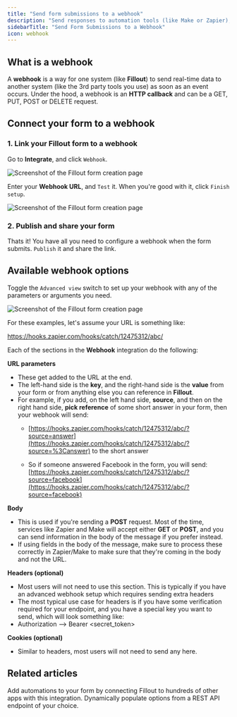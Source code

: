 ```yaml
---
title: "Send form submissions to a webhook"
description: "Send responses to automation tools (like Make or Zapier), or any other Webhook endpoint you may have."
sidebarTitle: "Send Form Submissions to a Webhook"
icon: webhook
---
```


## What is a webhook

A **webhook** is a way for one system (like **Fillout**) to send real-time data to another system (like the 3rd party tools you use) as soon as an event occurs. Under the hood, a webhook is an **HTTP callback** and can be a GET, PUT, POST or DELETE request.

## Connect your form to a webhook

### 1. **Link your Fillout form to** a webhook

Go to **Integrate**, and click `Webhook`.

<Frame>
  <img src="/images/Screenshot2025-02-10at12.49.44PM.png" alt="Screenshot of the Fillout form creation page" />
</Frame>

Enter your **Webhook URL**, and `Test` it. When you're good with it, click `Finish setup`.

<Frame>
  <img src="/images/Screenshot2025-02-10at12.51.28PM.png" alt="Screenshot of the Fillout form creation page" />
</Frame>

### 2. Publish and share your form

Thats it\! You have all you need to configure a webhook when the form submits. `Publish` it and share the link.

## Available webhook options

Toggle the `Advanced view` switch to set up your webhook with any of the parameters or arguments you need.

<Frame>
  <img src="/images/Screenshot2025-02-10at12.52.00PM.png" alt="Screenshot of the Fillout form creation page" />
</Frame>

For these examples, let's assume your URL is something like:

https://hooks.zapier.com/hooks/catch/12475312/abc/


Each of the sections in the **Webhook** integration do the following:

**URL parameters**

- These get added to the URL at the end.
- The left-hand side is the **key**, and the right-hand side is the **value** from your form or from anything else you can reference in **Fillout**.
- For example, if you add, on the left hand side, **source**, and then on the right hand side, **pick reference** of some short answer in your form, then your webhook will send:
    - [https://hooks.zapier.com/hooks/catch/12475312/abc/?source=answer](https://hooks.zapier.com/hooks/catch/12475312/abc/?source=%3Canswer) to the short answer

    - So if someone answered Facebook in the form, you will send: [https://hooks.zapier.com/hooks/catch/12475312/abc/?source=facebook](https://hooks.zapier.com/hooks/catch/12475312/abc/?source=facebook)

**Body**

- This is used if you're sending a **POST** request. Most of the time, services like Zapier and Make will accept either **GET** or **POST**, and you can send information in the body of the message if you prefer instead.
- If using fields in the body of the message, make sure to process these correctly in Zapier/Make to make sure that they're coming in the body and not the URL.

**Headers (optional)**

- Most users will not need to use this section. This is typically if you have an advanced webhook setup which requires sending extra headers
- The most typical use case for headers is if you have some verification required for your endpoint, and you have a special key you want to send, which will look something like:
- Authorization --> Bearer \<secret_token\>

**Cookies (optional)**

- Similar to headers, most users will not need to send any here.

## **Related articles**

<CardGroup cols={3}>
  <Card title="Connect Fillout to hundreds of other apps with Zapier" href="/help/zapier" icon="circle-z" iconType="regular" color="#FFC738">
    Add automations to your form by connecting Fillout to hundreds of other apps with this integration.
  </Card>
  <Card title="Populate dropdowns options with a webhook" href="/help/dynamic-form-dropdowns" icon="list-dropdown" iconType="regular" color="#FFC738">
    Dynamically populate options from a REST API endpoint of your choice.
  </Card>
</CardGroup>

